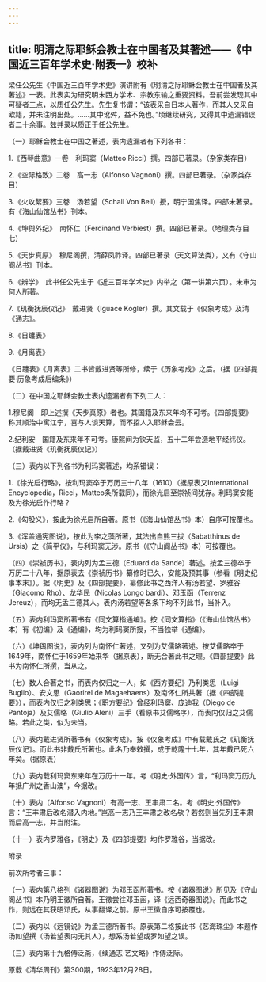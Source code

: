 ```yaml
---
---
---
```

title: 明清之际耶稣会教士在中国者及其著述——《中国近三百年学术史·附表一》校补
---



梁任公先生《中国近三百年学术史》演讲附有《明清之际耶稣会教士在中国者及其著述》一表。此表实为研究明末西方学术、宗教东输之重要资料。吾前尝发现其中可疑者三点，以质任公先生。先生复书谓：“该表采自日本人著作，而其人又采自欧籍，并未注明出处。……其中讹舛，益不免也。”顷继续研究，又得其中遗漏错误者二十余事。兹并录以质正于任公先生。

（一）耶稣会教士在中国之著述，表内遗漏者有下列各书：

1.《西琴曲意》一卷　利玛窦（Matteo Ricci）撰。四部已著录。（杂家类存目）

2.《空际格致》二卷　高一志（Alfonso Vagnoni）撰。四部已著录。（杂家类存目）

3.《火攻絜要》三卷　汤若望（Schall Von Bell）授，明宁国焦译。四部未著录。有《海山仙馆丛书》刊本。

4.《坤舆外纪》　南怀仁（Ferdinand Verbiest）撰。四部已著录。（地理类存目七）

5.《天步真原》　穆尼阁撰，清薛凤祚译。四部已著录（天文算法类），又有《守山阁丛书》刊本。

6.《辨学》　此书任公先生于《近三百年学术史》内举之（第一讲第六页）。未审为何人所著。

7.《玑衡抚辰仪记》　戴进贤（Iguace Kogler）撰。其文载于《仪象考成》及清《通志》。

8.《日躔表》

9.《月离表》

《日躔表》《月离表》二书皆戴进贤等所修，续于《历象考成》之后。（据《四部提要·历象考成后编条》）

（二）在中国之耶稣会教士表内遗漏者有下列二人：

1.穆尼阁　即上述撰《天步真原》者也。其国籍及东来年均不可考。《四部提要》称其顺治中寓江宁，喜与人谈天算，而不招人入耶稣会云。

2.纪利安　国籍及东来年不可考。康熙间为钦天监，五十二年尝造地平经纬仪。（据戴进贤《玑衡抚辰仪记》）

（三）表内以下列各书为利玛窦著述，均系错误：

1.《徐光启行略》，按利玛窦卒于万历三十八年（1610）（据原表又International Encyclopedia，Ricci，Matteo条所载同），而徐光启至崇祯间犹存。利玛窦安能及为徐光启作行略？

2.《勾股义》，按此为徐光启所自著。原书（《海山仙馆丛书》本）自序可按覆也。

3.《浑盖通宪图说》，按此为李之藻所著，其法出自熊三拔（Sabatthinus de Ursis）之《简平仪》，与利玛窦无涉。原书（《守山阁丛书》本）可按覆也。

（四）《崇祯历书》，表内列为孟三德（Eduard da Sande）著述。按孟三德卒于万历二十八年，据原表去《崇祯历书》纂修时已久，安能及预其事（参看《明史纪事本末》）。据《明史》及《四部提要》，纂修此书之西洋人有汤若望、罗雅谷（Giacomo Rho）、龙华民（Nicolas Longo bardi）、邓玉函（Terrenz Jereuz），而均无孟三德其人。表内汤若望等各条下均不列此书，当补入。

（五）表内利玛窦所著书有《同文算指通编》。按《同文算指》（《海山仙馆丛书》本）有《初编》及《通编》，均为利玛窦所授，不当独举《通编》。

（六）《坤舆图说》，表内列为南怀仁著述，又列为艾儒略著述。按艾儒略卒于1649年，南怀仁于1659年始来华（据原表），断无合著此书之理。《四部提要》此书为南怀仁所撰，当从之。

（七）数人合著之书，而表内仅归之一人，如《西方要纪》乃利类思（Luigi Buglio）、安文思（Gaorirel de Magaehaens）及南怀仁所共著（据《四部提要》），而表内仅归之利类思；《职方要纪》曾经利玛窦、庞迪我（Diego de Pantoja）及艾儒略（Giulio Aleni）三手（看原书艾儒略序），而表内仅归之艾儒略。若此之类，似为未当。

（八）表内戴进贤所著书有《仪象考成》。按《仪象考成》中有载戴氏之《玑衡抚辰仪记》。而此书非戴氏所著也。此名乃奉敕撰，成于乾隆十七年，其年戴已死六年矣。（据原表）

（九）表内载利玛窦东来年在万历十一年。考《明史·外国传》言，“利玛窦万历九年抵广州之香山澳”，今据改。

（十）表内（Alfonso Vagnoni）有高一志、王丰肃二名。考《明史·外国传》言：“王丰肃后改名潜入内地。”岂高一志乃王丰肃之改名欤？若然则当先列王丰肃而后高一志，并当附注。

（十一）表内罗雅各，《明史》及《四部提要》均作罗雅谷，当据改。





附录

前次所考者三事：

（一）表内第八格列《诸器图说》为邓玉函所著书。按《诸器图说》所见及《守山阁丛书》本乃明王徵所自著。王徵尝往邓玉函，译《远西奇器图说》。而此书之作，则远在其获晤邓氏，从事翻译之前。原书王徵自序可按覆也。

（二）表内以《远镜说》为孟三德所著书。原表第二格按此书《艺海珠尘》本题作汤如望撰（汤若望表内无其人），想系汤若望或罗如望之误。

（三）表内第十九格傅泛斋，《续通志·艺文略》作傅泛际。





原载《清华周刊》第300期，1923年12月28日。